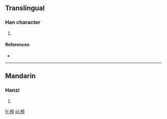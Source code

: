 ==Translingual==

===Han character===
{{Han char|rn=75|rad=木|as=12|sn=16|four=4992<sub>7</sub>|canj=木火火尸 (DFFS)}}

# {{defn|Han|sort=木12}}

====References====
* {{Han ref|kx=0555.190|dkj=15603|hdz=21296.040|uh=6A6F|ud=27247|bh=E9D4|bd=59860}}

----

==Mandarin==

===Hanzi===
{{cmn-hanzi|pin=[[lào]] ([[lao4]])|wg=lao<sup>4</sup>}}

# {{defn|Mandarin|sort=木12}}

[[fr:橯]]
[[pl:橯]]